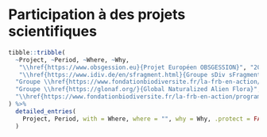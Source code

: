 # Participation à des projets scientifiques

```r
tibble::tribble(
  ~Project, ~Period, ~Where, ~Why,
   "\\href{https://www.obsgession.eu}{Projet Européen OBSGESSION}", "2024-\\textbf{présent}", "Europe", "Projet européen regroupant 11 partenaires institutionnels différents pour améliorer la biologie de la conservation en mobilisant notamment la télédétection et l'inférence causale.",
   "\\href{https://www.idiv.de/en/sfragment.html}{Groupe sDiv sFragment}", "2024-\\textbf{présent}", "sDiv", "groupe de synthèse 'jeune chercheurs' sDiv pour tester relation entre fragmentation et diversité fonctionnelle des oiseaux et des arbres. Membre en tant qu'expert sur les traits et la diversité fonctionnelle.",
  "Groupe \\href{https://www.fondationbiodiversite.fr/la-frb-en-action/programmes-et-projets/le-cesab/impacts/}{IMPACTS}", "2022-\\textbf{présent}", "Centre de Synthèse et d'Analyse sur la Biodiversité (CESAB)", "Groupe de synthèse sur le suivi temporel de la biodiversité terrestre en France\\break Membre du groupe, en charge de la gestion de données\\break Première réunion en présentiel : mars 2023",
  "Groupe \\href{https://glonaf.org/}{Global Naturalized Alien Flora}", "2021-\\textbf{présent}", "GloNAF", "Groupe européen sur les invasions végétales \\textit{via} la base GloNAF \\break Contributeur aux réunions bisannuelles du groupe \\break Premier auteur d'un manuscrit pour le groupe -- Co-auteur d'un manuscrit",
  "\\href{https://www.fondationbiodiversite.fr/la-frb-en-action/programmes-et-projets/le-cesab/free-2/}{Groupe FREE2}", "2017-\\textbf{présent}", "CESAB", "Groupe de synthèse sur la rareté fonctionnelle en écologie and évolution \\break Membre co-fondateur du groupe \\break Premier auteur de 3 articles liés au groupe -- Co-auteur de 4 articles"
) %>% 
  detailed_entries(
    Project, Period, with = Where, where = "", why = Why, .protect = FALSE
  )
```
